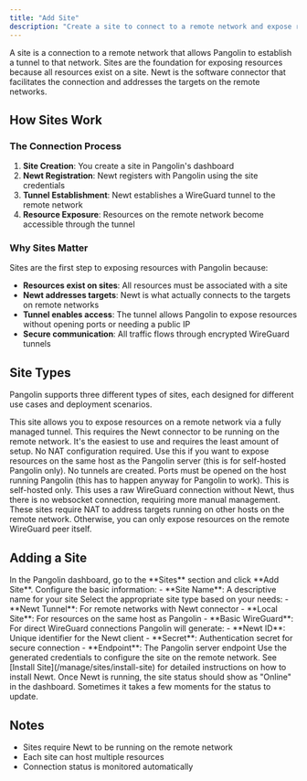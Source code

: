 ```yaml
---
title: "Add Site"
description: "Create a site to connect to a remote network and expose resources"
---
```


A site is a connection to a remote network that allows Pangolin to establish a tunnel to that network. Sites are the foundation for exposing resources because all resources exist on a site. Newt is the software connector that facilitates the connection and addresses the targets on the remote networks.

## How Sites Work

### The Connection Process

1. **Site Creation**: You create a site in Pangolin's dashboard
2. **Newt Registration**: Newt registers with Pangolin using the site credentials
3. **Tunnel Establishment**: Newt establishes a WireGuard tunnel to the remote network
4. **Resource Exposure**: Resources on the remote network become accessible through the tunnel

### Why Sites Matter

Sites are the first step to exposing resources with Pangolin because:

- **Resources exist on sites**: All resources must be associated with a site
- **Newt addresses targets**: Newt is what actually connects to the targets on remote networks
- **Tunnel enables access**: The tunnel allows Pangolin to expose resources without opening ports or needing a public IP
- **Secure communication**: All traffic flows through encrypted WireGuard tunnels

## Site Types

Pangolin supports three different types of sites, each designed for different use cases and deployment scenarios.

<Card title="Newt Tunnel (Recommended)">
  This site allows you to expose resources on a remote network via a fully managed tunnel. This requires the Newt connector to be running on the remote network. It's the easiest to use and requires the least amount of setup. No NAT configuration required.
</Card>

<CardGroup cols={2}>
<Card title="Local Site">
  Use this if you want to expose resources on the same host as the Pangolin server (this is for self-hosted Pangolin only). No tunnels are created. Ports must be opened on the host running Pangolin (this has to happen anyway for Pangolin to work).
</Card>

<Card title="Basic WireGuard">
  This is self-hosted only. This uses a raw WireGuard connection without Newt, thus there is no websocket connection, requiring more manual management. These sites require NAT to address targets running on other hosts on the remote network. Otherwise, you can only expose resources on the remote WireGuard peer itself.
</Card>
</CardGroup>

## Adding a Site

<Steps>
<Step title="Navigate to Sites">
  In the Pangolin dashboard, go to the **Sites** section and click **Add Site**.
</Step>

<Step title="Configure site details">
  Configure the basic information:
  - **Site Name**: A descriptive name for your site
</Step>

<Step title="Choose site type">
  Select the appropriate site type based on your needs:
  - **Newt Tunnel**: For remote networks with Newt connector
  - **Local Site**: For resources on the same host as Pangolin
  - **Basic WireGuard**: For direct WireGuard connections
</Step>

<Step title="Generate Newt credentials">
  Pangolin will generate:
  - **Newt ID**: Unique identifier for the Newt client
  - **Secret**: Authentication secret for secure connection
  - **Endpoint**: The Pangolin server endpoint
</Step>

<Step title="Install Site">
  Use the generated credentials to configure the site on the remote network. See [Install Site](/manage/sites/install-site) for detailed instructions on how to install Newt.
</Step>

<Step title="Verify connection">
  Once Newt is running, the site status should show as "Online" in the dashboard. Sometimes it takes a few moments for the status to update.
</Step>
</Steps>

## Notes

- Sites require Newt to be running on the remote network
- Each site can host multiple resources
- Connection status is monitored automatically
